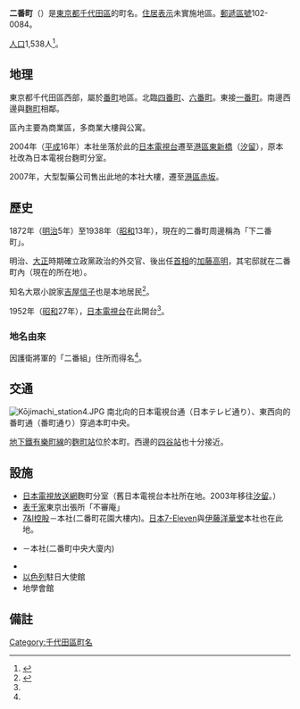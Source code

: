 {{Pathnav|日本|東京都|千代田區|frame=1}}
{{Infobox Settlement
|official_name =  二番町
|native_name =
|settlement_type = [[町|町]]
|image_skyline = Seven and i holdings head office nibancho chiyoda tokyo 2009.JPG
|imagesize = 250px
|image_caption = [[7&I控股|7&I控股]]總部
|image_flag =
|image_seal =
| image_map =
| map_caption =
|subdivision_type = [[國家|國家]]
|subdivision_name = [[File:Flag_of_Japan.svg|border]] [[日本|日本]]
|subdivision_type1 = [[都道府縣|都道府縣]]
|subdivision_name1 = [[File:Flag_of_Tokyo_Prefecture.svg|25px]] [[東京都|東京都]]
|subdivision_type2 = [[東京都區部|特別區]]
|subdivision_name2 = [[File:Flag_of_Chiyoda,_Tokyo.svg|25px]] [[千代田區|千代田區]]
|subdivision_type3 = [[地區|地區]]
|subdivision_name3 = [[麴町#麴町地區（麴町區）|麴町地區]]
|established_title =
|established_date =
|government_type =
|leader_title =
|leader_name =
|area_magnitude =
|area_total_km2 =
|area_land_km2 =
|area_urban_km2 =
|area_metro_km2 =
|area_metro_sq_mi =
|population_as_of= 2013年（[[平成|平成]]25年）7月1日
|population_footnotes =
|population_total = 1538
|population_urban =
|population_metro =
|population_density_km2 =
| timezone = [[日本標準時間|JST]]
| utc_offset = +9
|timezone_DST =
|utc_offset_DST =
|latd=|latm=|lats=|latNS=
|longd=|longm=|longs=|longEW=
|elevation_footnotes=
|elevation_m =
|elevation_ft =
|postal_code_type = [[郵遞區號|郵遞區號]]
|postal_code = 102-0084
|area_code =
|website =
|footnotes =
}}
'''二番町'''（{{jpn|j=二番町|hg=にばんちょう|rm=Nibanchō|f=y}}）是[[東京都|東京都]][[千代田區|千代田區]]的町名。[[住居表示|住居表示]]未實施地區。[[郵遞區號|郵遞區號]]102-0084。

[[人口|人口]]1,538人<ref>{{Cite web |url=http://www.city.chiyoda.lg.jp/koho/kuse/gaiyo/toke/cho-setai/cho-setaih2507.html |title=町丁別世帯数および人口（住民基本台帳）：平成25年7月1日現在-千代田区総合ホームページ |accessdate=2013-08-01 |archive-date=2013-10-23 |archive-url=https://web.archive.org/web/20131023173846/http://www.city.chiyoda.lg.jp/koho/kuse/gaiyo/toke/cho-setai/cho-setaih2507.html |dead-url=yes }}</ref>。

== 地理 ==
東京都千代田區西部，屬於[[番町|番町]]地區。北臨[[四番町_(千代田區)|四番町]]、[[六番町_(千代田區)|六番町]]。東接[[一番町_(千代田區)|一番町]]。南邊西邊與[[麴町|麴町]]相鄰。

區內主要為商業區，多商業大樓與公寓。

2004年（[[平成|平成]]16年）本社坐落於此的[[日本電視台|日本電視台]]遷至[[港區_(東京都)|港區]][[東新橋|東新橋]]（[[汐留|汐留]]），原本社改為日本電視台麴町分室。

2007年，大型製藥公司{{link-ja|津村|ツムラ}}售出此地的本社大樓，遷至[[港區_(東京都)|港區]][[赤坂|赤坂]]。

== 歷史 ==
1872年（[[明治|明治]]5年）至1938年（[[昭和|昭和]]13年），現在的二番町周邊稱為「下二番町」。

明治、[[大正|大正]]時期確立政黨政治的外交官、後出任[[日本首相|首相]]的[[加藤高明|加藤高明]]，其宅邸就在二番町內（現在的{{Link-nl|比利時駐日大使館|Ambassade van België in Japan}}所在地）。

知名大眾小說家[[吉屋信子|吉屋信子]]也是本地居民<ref name="guide">{{Cite web |url=http://www.city.chiyoda.lg.jp/koho/bunka/bunka/chome/yurai/niban.html |title=千代田区 町名由来板ガイド：二番町（にばんちょう） |accessdate=2013-08-13 |archive-date=2020-10-18 |archive-url=https://web.archive.org/web/20201018013537/https://www.city.chiyoda.lg.jp/koho/bunka/bunka/chome/yurai/niban.html |dead-url=no }}</ref>。

1952年（[[昭和|昭和]]27年），[[日本電視台|日本電視台]]在此開台<ref name="guide" />。

=== 地名由來 ===
因護衛將軍的「二番組」住所而得名<ref name="guide" />。

== 交通 ==
[[File:Kōjimachi_station4.JPG|thumb]]
南北向的日本電視台通（日本テレビ通り）、東西向的番町通（番町通り）穿過本町中央。

[[東京地下鐵有樂町線|地下鐵有樂町線]]的[[麴町站|麴町站]]位於本町。西邊的[[四谷站|四谷站]]也十分接近。

== 設施 ==
* [[日本電視台|日本電視放送網]]麴町分室（舊日本電視台本社所在地。2003年移往[[汐留|汐留]]。）
* [[表千家|表千家]]東京出張所「不審庵」
* [[7&I控股|7&I控股]]－本社(二番町花園大樓内)。[[7-Eleven#日本|日本7-Eleven]]與[[伊藤洋華堂|伊藤洋華堂]]本社也在此地。
* {{link-ja|SOGO、西武|そごう・西武}}－本社(二番町中央大廈内)
* {{Link-nl|比利時駐日大使館|Belgische ambassade in Japan}}
* [[以色列|以色列]]駐日大使館
* 地學會館

== 備註 ==
{{reflist}}

{{Commonscat|Nibanchō, Chiyoda, Tokyo}}
{{千代田區的町名}}
{{DEFAULTSORT:Nibancho}}
[[Category:千代田區町名|Category:千代田區町名]]